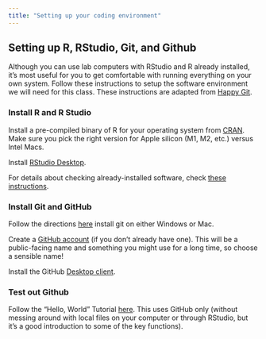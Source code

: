 ```yaml
---
title: "Setting up your coding environment"
---
```


## Setting up R, RStudio, Git, and Github

Although you can use lab computers with RStudio and R already installed, it's most useful for you to get comfortable with running everything on your own system. Follow these instructions to setup the software environment we will need for this class. These instructions are adapted from  [Happy Git](https://happygitwithr.com).

### Install R and R Studio

Install a pre-compiled binary of R for your operating system from [CRAN](https://cloud.r-project.org). Make sure you pick the right version for Apple silicon (M1, M2, etc.) versus Intel Macs.

Install [RStudio Desktop](https://www.rstudio.com/products/rstudio/download/preview/).

For details about checking already-installed software, check [these instructions](https://happygitwithr.com/install-r-rstudio.html#install-r-rstudio).

### Install Git and GitHub

Follow the directions [here](https://happygitwithr.com/install-git.html) install git on either Windows or Mac.

Create a [GitHub account](https://github.com) (if you don't already have one). This will be a public-facing name and something you might use for a long time, so choose a sensible name!

Install the GitHub [Desktop client](https://desktop.github.com/). 

### Test out Github

Follow the "Hello, World" Tutorial [here](https://guides.github.com/activities/hello-world/). This uses GitHub only (without messing around with local files on your computer or through RStudio, but it's a good introduction to some of the key functions). 
